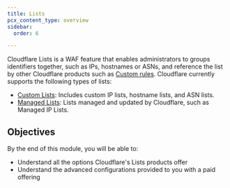 ```yaml
---
title: Lists
pcx_content_type: overview
sidebar:
  order: 6

---
```


Cloudflare Lists is a WAF feature that enables administrators to groups identifiers together, such as IPs, hostnames or ASNs, and reference the list by other Cloudflare products such as [Custom rules](/waf/custom-rules/). Cloudflare currently supports the following types of lists:

* [Custom Lists](/waf/tools/lists/custom-lists/): Includes custom IP lists, hostname lists, and ASN lists.
* [Managed Lists](/waf/tools/lists/managed-lists/): Lists managed and updated by Cloudflare, such as Managed IP Lists.

## Objectives

By the end of this module, you will be able to:

* Understand all the options Cloudflare's Lists products offer
* Understand the advanced configurations provided to you with a paid offering
